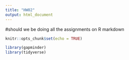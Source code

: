 ```yaml
---
title: "HW02"
output: html_document
---
```

#should we be doing all the assignments on R markdown
```r
knitr::opts_chunk$set(echo = TRUE)
```
```r
library(gapminder)
library(tidyverse)
```

```r

```

